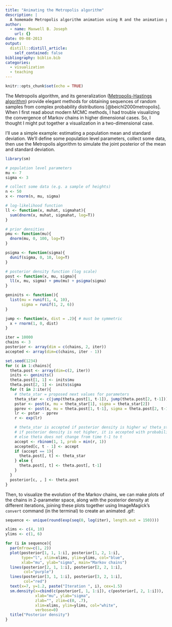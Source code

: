 ```yaml
---
title: "Animating the Metropolis algorithm"
description: |
  A homemade Metropolis algorithm animation using R and the animation package.
author:
  - name: Maxwell B. Joseph
    url: {}
date: 09-08-2013
output:
  distill::distill_article:
    self_contained: false
bibliography: biblio.bib
categories: 
  - visualization
  - teaching
---
```


```r
knitr::opts_chunk$set(echo = TRUE)
```


The Metropolis algorithm, and its generalization 
([Metropolis-Hastings algorithm](http://en.wikipedia.org/wiki/Metropolis%E2%80%93Hastings_algorithm)) 
provide elegant methods for obtaining sequences of random samples from complex 
probability distributions [@beichl2000metropolis]. When I first read about 
modern MCMC methods, I had 
trouble visualizing the convergence of Markov chains in higher dimensional 
cases. So, I thought I might put together a visualization in a two-dimensional 
case.

I'll use a simple example: estimating a population mean and standard deviation. 
We'll define some population level parameters, collect some data, then use the 
Metropolis algorithm to simulate the joint posterior of the mean and standard 
deviation.

```r
library(sm)

# population level parameters
mu <- 7
sigma <- 3

# collect some data (e.g. a sample of heights)
n <- 50
x <- rnorm(n, mu, sigma)

# log-likelihood function
ll <- function(x, muhat, sigmahat){
  sum(dnorm(x, muhat, sigmahat, log=T))
}

# prior densities
pmu <- function(mu){
  dnorm(mu, 0, 100, log=T)
}

psigma <- function(sigma){
  dunif(sigma, 0, 10, log=T)
}

# posterior density function (log scale)
post <- function(x, mu, sigma){
  ll(x, mu, sigma) + pmu(mu) + psigma(sigma)
}

geninits <- function(){
  list(mu = runif(1, 4, 10),
       sigma = runif(1, 2, 6))
}

jump <- function(x, dist = .2){ # must be symmetric
  x + rnorm(1, 0, dist)
}

iter = 10000
chains <- 3
posterior <- array(dim = c(chains, 2, iter))
accepted <- array(dim=c(chains, iter - 1))

set.seed(1234)
for (c in 1:chains){
  theta.post <- array(dim=c(2, iter))
  inits <- geninits()
  theta.post[1, 1] <- inits$mu
  theta.post[2, 1] <- inits$sigma
  for (t in 2:iter){
    # theta_star = proposed next values for parameters
    theta_star <- c(jump(theta.post[1, t-1]), jump(theta.post[2, t-1]))
    pstar <- post(x, mu = theta_star[1], sigma = theta_star[2])  
    pprev <- post(x, mu = theta.post[1, t-1], sigma = theta.post[2, t-1])
    lr <- pstar - pprev
    r <- exp(lr)

    # theta_star is accepted if posterior density is higher w/ theta_star
    # if posterior density is not higher, it is accepted with probability r
    # else theta does not change from time t-1 to t
    accept <- rbinom(1, 1, prob = min(r, 1))
    accepted[c, t - 1] <- accept
    if (accept == 1){
      theta.post[, t] <- theta_star
    } else {
      theta.post[, t] <- theta.post[, t-1]
    }
  }
  posterior[c, , ] <- theta.post
}
```

Then, to visualize the evolution of the Markov chains, we can make plots of the 
chains in 2-parameter space, along with the posterior density at different 
iterations,  joining these plots together using ImageMagick's `convert` command
(in the terminal) to create an animated .gif:

```r
sequence <- unique(round(exp(seq(0, log(iter), length.out = 150))))

xlims <- c(4, 10)
ylims <- c(1, 6)

for (i in sequence){
  par(mfrow=c(1, 2))
  plot(posterior[1, 1, 1:i], posterior[1, 2, 1:i],
       type="l", xlim=xlims, ylim=ylims, col="blue",
       xlab="mu", ylab="sigma", main="Markov chains")
  lines(posterior[2, 1, 1:i], posterior[2, 2, 1:i],
        col="purple")
  lines(posterior[3, 1, 1:i], posterior[3, 2, 1:i],
        col="red")
  text(x=7, y=1.2, paste("Iteration ", i), cex=1.5)
  sm.density(x=cbind(c(posterior[, 1, 1:i]), c(posterior[, 2, 1:i])),
             xlab="mu", ylab="sigma",
             zlab="", zlim=c(0, .7),
             xlim=xlims, ylim=ylims, col="white", 
             verbose=0)
  title("Posterior density")
}
```
